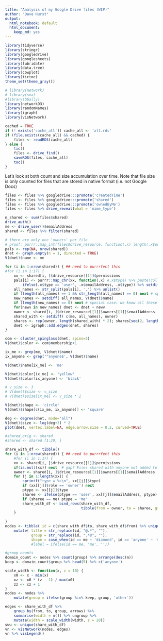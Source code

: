 ```yaml
---
title: "Analysis of my Google Drive files (WIP)"
author: "Dave Hurst"
output:
  html_notebook: default
  html_document:
    keep_md: yes
---
```



```r
library(tidyverse)
library(stringr)
library(googledrive)
library(googlesheets)
library(lubridate)
library(data.tree)
library(cowplot)
library(tictoc)
theme_set(theme_gray())

# library(network)
# library(sna)
#library(GGally)
library(networkD3)
library(randomNames) 
library(igraph)
library(visNetwork)
```

```r
cached = TRUE
if (! exists('cache_all')) cache_all <- 'all.rds'
if (file.exists(cache_all) && cached) {
    files <- readRDS(cache_all)
} else {
    tic()
    files <- drive_find()
    saveRDS(files, cache_all)
    toc()
}
```

Let's look at both count and size accumulation over time. Note that file size is only counted for files that are stored in native format (i.e. not Google Docs)

```r
files <- files %>% googledrive:::promote('createdTime')
files <- files %>% googledrive:::promote('shared')
files <- files %>% googledrive:::promote('ownedByMe')
files <- files %>% drive_reveal(what = 'mime_type') 

n_shared <- sum(files$shared) 
drive_auth()
me <- drive_user()$emailAddress
shared <- files %>% filter(shared)

# there are only one 'owners' per file
# proof: purrr::map_int(files$drive_resource, function(.x) length(.x$owners)) %>% sum() == nrow(files)
pals <- rep(NA, nrow(shared))
dnet <- graph.empty(n = 1, directed = TRUE)
V(dnet)$name <- me

for (i in 1:nrow(shared)) { ## need to purrrfect this
#for (i in 1:17) {
    xx <- shared[i, ]$drive_resource[[1]]$permissions
    pals[i] <- purrr::map_chr(xx, function(.x) #.x$type) %>% paste(collapse = ',')
        ifelse(.x$type == 'user', .x$emailAddress, .x$type)) %>% setdiff(me) %>% paste(collapse = ',')
    all_names <- str_split(pals[i], ',') %>% unlist()
    if (length(all_names) == 1 && str_length(all_names) == 0) next # special case: file shared not write
    new_names <- setdiff( all_names, V(dnet)$name)
    if (length(new_names) == 0) next # special case: we know all these guys already
    for(newv in new_names) dnet <- dnet + newv
    owner <- shared[i, ]$drive_resource[[1]]$owners[[1]]$emailAddress
    shared_with <- setdiff( c(me, all_names), owner)
    shares <- rep(owner, length(shared_with) * 2); shares[seq(2, length(shared_with) * 2, 2)] <- shared_with #has to be a more elegant way
    dnet <- igraph::add.edges(dnet, shares)
}
```
```r
com <- cluster_spinglass(dnet, spins=5)
V(dnet)$color <- com$membership+1

ix_me <- grep(me, V(dnet)$name)
ix_anyone <- grep('^anyone$', V(dnet)$name)

V(dnet)$name[ix_me] <- 'me'

V(dnet)$color[ix_me] <- 'yellow'
V(dnet)$color[ix_anyone] <- 'black'

# v_size <- 3
# V(dnet)$size <- v_size
# V(dnet)$size[ix_me] <- v_size * 2

V(dnet)$shape <- 'circle'
V(dnet)$shape[c(ix_me, ix_anyone)] <- 'square'

deg <- degree(dnet, mode="all")
V(dnet)$size <- log(deg+3) * 2
plot(dnet, vertex.label=NA, edge.arrow.size = 0.2, curved=TRUE)
```

```r
#shared_orig <- shared
#shared <- shared [1:20, ]

share_with_df <- tibble()
for (i in 1:nrow(shared)) { ## need to purrrfect this
    #for (i in 1:17) {
    xx <- shared[i, ]$drive_resource[[1]]$permissions
    if(is.null(xx)) next  # gap? Files shared with anyone not added to my Drive
    owner <- shared[i, ]$drive_resource[[1]]$owners[[1]]$emailAddress 
    for (j in 1:length(xx)) {
        sprintf("type = %s\n", xx[[j]]$type)
        if (xx[[j]]$role == 'owner') next
        ptype <- xx[[j]]$type
        sharee <- ifelse(ptype == 'user', xx[[j]]$emailAddress, ptype)  # {name} or 'anyone'
        if (sharee == me) ptype = 'me'
        share_with_df <- bind_rows(share_with_df,
                                   tibble(from = owner, to = sharee, group = ptype, arrows = 'to' ))
    } 
    
}
nodes <- tibble( id = c(share_with_df$to, share_with_df$from) %>% unique()) %>%
    mutate( title = str_replace(id, "@.*", ""),
            group = str_replace(id, ".*@", ""),
            shape = case_when(id == me ~ 'diamond', id == 'anyone' ~ 'square', TRUE ~ 'circle'))
            #label = ifelse(id == me, 'me', ''))

#group counts
domain_count <- nodes %>% count(group) %>% arrange(desc(n))
keep <- domain_count$group %>% head(5) %>% c('anyone')

scale_width <- function(x, z = 10) { 
    x0 <- x - min(x)
    xz <- x0 * (z - 1) / max(x0)
    zz <- xz + 1
}
nodes <- nodes %>%
    mutate(group = ifelse(group %in% keep, group, 'other'))

edges <- share_with_df %>%
    group_by(from, to, group, arrows) %>%
    summarise(width = n()) %>% ungroup %>%
    mutate(width = scale_width(width, z = 20)) 
swu <- unique(share_with_df)
vn <- visNetwork(nodes, edges)
vn %>% visLegend()
```


